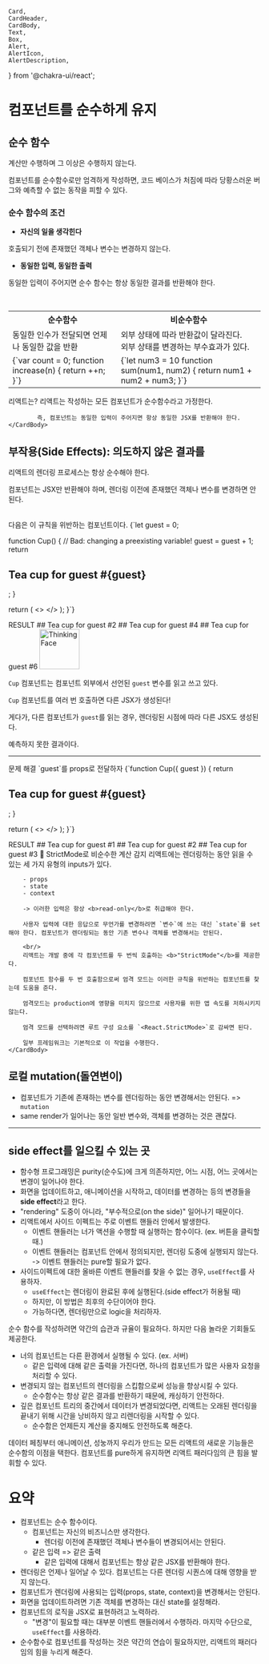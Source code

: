     Card,
    CardHeader,
    CardBody,
    Text,
    Box,
    Alert,
    AlertIcon,
    AlertDescription,
} from '@chakra-ui/react';

# 컴포넌트를 순수하게 유지

## 순수 함수

계산만 수행하며 그 이상은 수행하지 않는다.

컴포넌트를 순수함수로만 엄격하게 작성하면, 코드 베이스가 처짐에 따라 당황스러운 버그와 예측할 수 없는 동작을 피할 수 있다.

### 순수 함수의 조건

-   **자신의 일을 생각힌다**

호출되기 전에 존재했던 객체나 변수는 변경하지 않는다.

-   **동일한 입력, 동일한 출력**

동일한 입력이 주어지면 순수 함수는 항상 동일한 결과를 반환해야 한다.

<br />
<table>
    <tr>
        <th>순수함수</th>
        <th>비순수함수</th>
    </tr>
    <tr>
        <td>동일한 인수가 전달되면 언제나 동일한 값을 반환</td>
        <td>
            외부 상태에 따라 반환값이 달라진다.
            <br />
            외부 상태를 변경하는 부수효과가 있다.
        </td>
    </tr>
    <tr>
        <td>
            <SyntaxHighlighter language='javascript' style={atomOneDark}>
                {`var count = 0;
function increase(n) {
    return ++n;
}`}
            </SyntaxHighlighter>
        </td>
        <td>
            <SyntaxHighlighter language='javascript' style={atomOneDark}>
                {`let num3 = 10
function sum(num1, num2) {
	return num1 + num2 + num3;
}`}
            </SyntaxHighlighter>
        </td>
    </tr>
</table>

<Card border='1px' borderColor='gray.100' mt={2} mb={2}>
    <CardBody>
        <Box mb={2}>
            <Text fontSize="lg" as="b" color="cyan.600">
                리액트는?
            </Text>
        </Box>
            리액트는 작성하는 모든 컴포넌트가 순수함수라고 가정한다.

            즉, 컴포넌트는 동일한 입력이 주어지면 항상 동일한 JSX를 반환해야 한다.
    </CardBody>

</Card>

## 부작용(Side Effects): 의도하지 않은 결과를

리액트의 렌더링 프로세스는 항상 순수해야 한다.

컴포넌트는 JSX만 반환해야 하며, 렌더링 이전에 존재했던 객체나 변수를 변경하면 안 된다.

<br/>
<Alert status='warning'>
    <AlertIcon />
    <AlertDescription>다음은 이 규칙을 위반하는 컴포넌트이다.</AlertDescription>
</Alert>


<SyntaxHighlighter language="javascript" style={atomOneDark}>
{`let guest = 0;

function Cup() {
  // Bad: changing a preexisting variable!
  guest = guest + 1;
  return <h2>Tea cup for guest #{guest}</h2>;
}

  return (
    <>
      <Cup />
      <Cup />
      <Cup />
    </>
  );
}`}
</SyntaxHighlighter>


<Card border='1px' borderColor='gray.100' mt={2} mb={2}>
    <CardBody>
        <Box mb={2}>
            <Text fontSize="lg" as="b" color="cyan.600">
                 RESULT
            </Text>
        </Box>
        ## Tea cup for guest #2
        ## Tea cup for guest #4
        ## Tea cup for guest #6
    </CardBody>
</Card>
<img src="https://raw.githubusercontent.com/Tarikul-Islam-Anik/Animated-Fluent-Emojis/master/Emojis/Smilies/Thinking%20Face.png" alt="Thinking Face" width="80" height="80" />

`Cup` 컴포넌트는 컴포넌트 외부에서 선언된 `guest` 변수를 읽고 쓰고 있다.

`Cup` 컴포넌트를 여러 번 호출하면 다른 JSX가 생성된다!

게다가, 다른 컴포넌트가 `guest`를 읽는 경우, 렌더링된 시점에 따라 다른 JSX도 생성된다.

예측하지 못한 결과이다.

- - -

<Card border='1px' borderColor='gray.100' mt={2} mb={2}>
    <CardBody>
        <Box mb={2}>
            <Text fontSize="lg" as="b" color="cyan.600">
                문제 해결
            </Text>
        </Box>
            `guest`를 props로 전달하자

<SyntaxHighlighter language="javascript" style={atomOneDark}>
{`function Cup({ guest }) {
  return <h2>Tea cup for guest #{guest}</h2>;
}

  return (
    <>
      <Cup guest={1} />
      <Cup guest={2} />
      <Cup guest={3} />
    </>
  );
}`}
</SyntaxHighlighter>

<Card border='1px' borderColor='gray.100' mt={2} mb={2}>
    <CardBody>
        <Box mb={2}>
            <Text fontSize="lg" as="b" color="cyan.600">
                 RESULT
            </Text>
        </Box>
        ## Tea cup for guest #1
        ## Tea cup for guest #2
        ## Tea cup for guest #3
    </CardBody>
</Card>
    </CardBody>
</Card>

<Card bg="#F3F4FD" mt={2} mb={2} border='1px' borderColor='gray.200'>
    <CardBody>
        <Box mb={2}>
        <Text fontSize="lg" as="b" color="#575FB7">
            📖 StrictMode로 비순수한 계산 감지
        </Text>
        </Box>
        리액트에는 렌더링하는 동안 읽을 수 있는 세 가지 유형의 inputs가 있다.

        - props
        - state
        - context

        -> 이러한 입력은 항상 <b>read-only</b>로 취급해야 한다.

        사용자 입력에 대한 응답으로 무언가를 변경하려면 `변수`에 쓰는 대신 `state`를 set해야 한다. 컴포넌트가 렌더링되는 동안 기존 변수나 객체를 변경해서는 안된다.

        <br/>
        리액트는 개발 중에 각 컴포넌트를 두 번씩 호출하는 <b>"StrictMode"</b>를 제공한다.

        컴포넌트 함수를 두 번 호출함으로써 엄격 모드는 이러한 규칙을 위반하는 컴포넌트를 찾는데 도움을 준다.

        엄격모드는 production에 영향을 미치지 않으므로 사용자를 위한 앱 속도를 저하시키지 않는다.

        엄격 모드를 선택하려면 루트 구성 요소를 `<React.StrictMode>`로 감싸면 된다. 

        일부 프레임워크는 기본적으로 이 작업을 수행한다.
    </CardBody>
</Card>


## 로컬 mutation(돌연변이)

- 컴포넌트가 기존에 존재하는 변수를 렌더링하는 동안 변경해서는 안된다. => `mutation`
- same render가 일어나는 동안 일반 변수와, 객체를 변경하는 것은 괜찮다.

- - -

## side effect를 일으킬 수 있는 곳

- 함수형 프로그래밍은 purity(순수도)에 크게 의존하지만, 어느 시점, 어느 곳에서는 변경이 일어나야 한다.
- 화면을 업데이트하고, 애니메이션을 시작하고, 데이터를 변경하는 등의 변경들을 **side effect**라고 한다.
- "rendering" 도중이 아니라, "부수적으로(on the side)" 일어나기 때문이다.
- 리액트에서 사이드 이펙트는 주로 이벤트 핸들러 안에서 발생한다.
    - 이벤트 핸들러는 너가 액션을 수행할 때 실행하는 함수이다. (ex. 버튼을 클릭할 때.)
    - 이벤트 핸들러는 컴포넌트 안에서 정의되지만, 렌더링 도중에 실행되지 않는다. -> 이벤트 핸들러는 pure할 필요가 없다.
- 사이드이펙트에 대한 올바른 이벤트 핸들러를 찾을 수 없는 경우, `useEffect`를 사용하자.
    - `useEffect`는 렌더링이 완료된 후에 실행된다.(side effect가 허용될 때)
    - 하지만, 이 방법은 최후의 수단이어야 한다.
    - 가능하다면, 렌더링만으로 logic을 처리하자.


<DeepDive title="왜 리액트는 purity(순수함, 순수도)를 신경쓰는가?">
순수 함수를 작성하려면 약간의 습관과 규율이 필요하다. 하지만 다음 놀라운 기회들도 제공한다.

- 너의 컴포넌트는 다른 환경에서 실행될 수 있다. (ex. 서버)
    - 같은 입력에 대해 같은 출력을 가진다면, 하나의 컴포넌트가 많은 사용자 요청을 처리할 수 있다.
- 변경되지 않는 컴포넌트의 렌더링을 스킵함으로써 성능을 향상시킬 수 있다.
    - 순수함수는 항상 같은 결과를 반환하기 때문에, 캐싱하기 안전하다.
- 깊은 컴포넌트 트리의 중간에서 데이터가 변경되었다면, 리액트는 오래된 렌더링을 끝내기 위해 시간을 낭비하지 않고 리렌더링을 시작할 수 있다.
    - 순수함은 언제든지 계산을 중지해도 안전하도록 해준다.

데이터 페칭부터 애니메이션, 성눙까지 우리가 만드는 모든 리액트의 새로운 기능들은 순수함의 이점을 택한다. 컴포넌트를 pure하게 유지하면 리액트 패러다임의 큰 힘을 발휘할 수 있다.
</DeepDive>


# 요약 
- 컴포넌트는 순수 함수이다.
    - 컴포넌트는 자신의 비즈니스만 생각한다.
        - 렌더링 이전에 존재했던 객체나 변수들이 변경되어서는 안된다.
    - 같은 입력 => 같은 출력
        - 같은 입력에 대해서 컴포넌트는 항상 같은 JSX를 반환해야 한다.
- 렌더링은 언제나 일어날 수 있다. 컴포넌트는 다른 렌더링 시퀀스에 대해 영향을 받지 않는다.
- 컴포넌트가 렌더링에 사용되는 입력(props, state, context)을 변경해서는 안된다. 
- 화면을 업데이트하려면 기존 객체를 변경하는 대신 state를 설정해라.
- 컴포넌트의 로직을 JSX로 표현하려고 노력하라.
    - "변경"이 필요할 때는 대부분 이벤트 핸들러에서 수행하라. 마지막 수단으로, `useEffect`를 사용하라.
- 순수함수로 컴포넌트를 작성하는 것은 약간의 연습이 필요하지만, 리액트의 패러다임의 힘을 누리게 해준다.